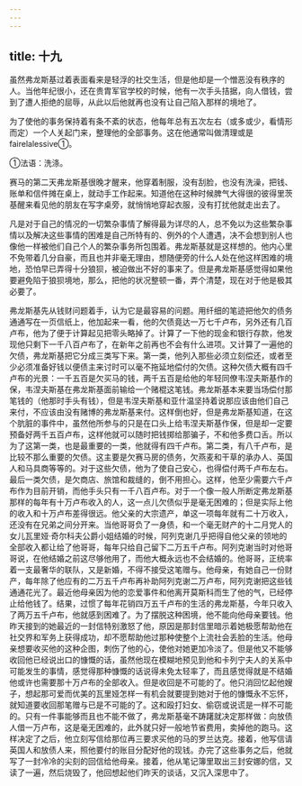 ```yaml
---
---
---
```

title: 十九
---



虽然弗龙斯基过着表面看来是轻浮的社交生活，但是他却是一个憎恶没有秩序的人。当他年纪很小，还在贵胄军官学校的时候，他有一次手头拮据，向人借钱，尝到了遭人拒绝的屈辱，从此以后他就再也没有让自己陷入那样的境地了。

为了使他的事务保持着有条不紊的状态，他每年总有五次左右（或多或少，看情形而定）一个人关起门来，整理他的全部事务。这在他通常叫做清理或是fairelalessive①。



①法语：洗涤。

赛马的第二天弗龙斯基很晚才醒来，他穿着制服，没有刮脸，也没有洗澡，把钱、账单和信件摊在桌上，就动手工作起来。知道他在这种时候脾气大得很的彼得里茨基醒来看见他的朋友在写字桌旁，就悄悄地穿起衣服，没有打扰他就走出去了。

凡是对于自己的情况的一切繁杂事情了解得最为详尽的人，总不免以为这些繁杂事情以及解决这些事情的困难是自己所特有的、例外的个人遭遇，决不会想到别人也像他一样被他们自己个人的繁杂事务所包围着。弗龙斯基就是这样想的。他内心里不免带着几分自豪，而且也并非毫无理由，想随便旁的什么人处在他这样困难的境地，恐怕早已弄得十分狼狈，被迫做出不好的事来了。但是弗龙斯基感觉得如果他要避免陷于狼狈境地，那么，把他的状况整顿一番，弄个清楚，现在对于他是极其必要了。

弗龙斯基先从钱财问题着手，认为它是最容易的问题。用纤细的笔迹把他欠的债务通通写在一页信纸上，他加起来一看，他的欠债竟达一万七千卢布，另外还有几百卢布，他为了便于计算起见把零头略掉了。计算了一下他的现金和银行存款，他发现他只剩下一千八百卢布了，在新年之前再也不会有什么进项。又计算了一遍他的欠债，弗龙斯基把它分成三类写下来。第一类，他列入那些必须立刻偿还，或者至少必须准备好钱以便债主来讨时可以毫不拖延地偿付的欠债。这种欠债大概有四千卢布的光景：一千五百是欠买马的钱，两千五百是给他的年轻同僚韦涅夫斯基作的保，韦涅夫斯基在弗龙斯基面前输给一个赌棍这笔钱。弗龙斯基本来要当场偿付那笔钱的（他那时手头有钱），但是韦涅夫斯基和亚什温坚持着说那应该由他们自己来付，不应该由没有赌博的弗龙斯基来付。这样倒也好，但是弗龙斯基知道，在这个肮脏的事件中，虽然他所参与的只是在口头上给韦涅夫斯基作保，但是却一定要预备好两千五百卢布，这样他就可以随时把钱掷给那骗子，不和他多费口舌。所以为了这第一类，也是最重要的一类，他就得有四千卢布。第二类，有八千卢布，是比较不那么重要的欠债。这主要是欠赛马房的债务，欠燕麦和干草的承办人、英国人和马具商等等的。对于这些欠债，他为了使自己安心，也得偿付两千卢布左右。最后一类欠债，是欠商店、旅馆和裁缝的，倒不用担心。这样，他至少需要六千卢布作为目前开销，而他手头只有一千八百卢布。对于一个像一般人所断定弗龙斯基那样的每年有十万卢布收入的人，这一点儿欠债似乎是毫无困难的；但是实际上他的收入和十万卢布差得很远。他父亲的大宗遗产，单这一项每年就有二十万收入，还没有在兄弟之间分开来。当他哥哥负了一身债，和一个毫无财产的十二月党人的女儿瓦里娅·奇尔科夫公爵小姐结婚的时候，阿列克谢几乎把得自他父亲的领地的全部收入都让给了他哥哥，每年只给自己留下二万五千卢布。阿列克谢当时对他哥哥说，在他结婚之前这尽够他用了，而他大概永远也不会结婚的。他哥哥，正统率着一支最奢华的联队，又是新婚，不得不接受这笔赠与。他母亲，有她自己一份财产，每年除了他应有的二万五千卢布再补助阿列克谢二万卢布，阿列克谢把这些钱通通花光了。最近他母亲因为他的恋爱事件和他离开莫斯科而生了他的气，已经停止给他钱了。结果，过惯了每年花销四万五千卢布的生活的弗龙斯基，今年只收入了两万五千卢布，他就感到困难了。为了摆脱这种困境，他不能向他母亲要钱。他昨天接到的她最近的一封信特别激怒了他，原因是那封信里暗示着她极愿帮助他在社交界和军务上获得成功，却不愿帮助他过那种使整个上流社会丢脸的生活。他母亲想要收买他的这种企图，刺伤了他的心，使他对她更加冷淡了。但是他又不能够收回他已经说出口的慷慨的话，虽然他现在模糊地预见到他和卡列宁夫人的关系中可能发生的事情，感觉得那种慷慨的话说得未免太轻率了，而且感觉得就是不结婚他或许也需要那十万卢布的全部收入。但是收回是不可能的了。他只消回忆起他嫂子，想起那可爱而优美的瓦里娅怎样一有机会就要提到她对于他的慷慨永不忘怀，就知道要收回那笔赠与已是不可能的了。这和殴打妇女、偷窃或说谎是一样不可能的。只有一件事能够而且也不能不做了，弗龙斯基毫不踌躇就决定那样做：向放债人借一万卢布，这是毫无困难的，此外就只好一般地节省费用，卖掉他的跑马。这样决定了之后，他立刻写信给那位再三要求买他的马的罗兰达克。接着，他写信请英国人和放债人来，照他要付的账目分配好他的现钱。办完了这些事务之后，他就写了一封冷冷的尖刻的回信给他母亲。接着，他从笔记簿里取出三封安娜的信，又读了一遍，然后烧毁了，他回想起他们昨天的谈话，又沉入深思中了。